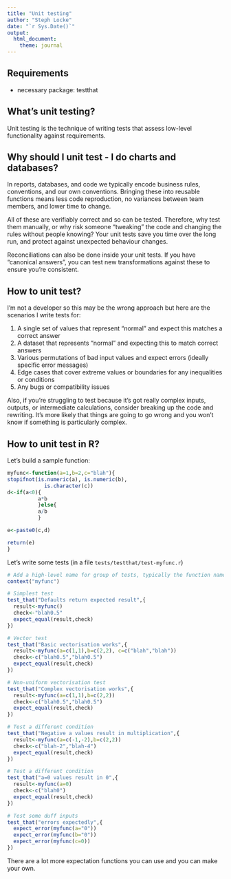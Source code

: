 ```yaml
---
title: "Unit testing"
author: "Steph Locke"
date: "`r Sys.Date()`"
output:
  html_document:
    theme: journal
---
```

## Requirements 
 - necessary package: testthat
 
## What's unit testing?
Unit testing is the technique of writing tests that assess low-level functionality against requirements.

## Why should I unit test - I do charts and databases?
In reports, databases, and code we typically encode business rules, conventions, and our own conventions. Bringing these into reusable functions means less code reproduction, no variances between team members, and lower time to change.

All of these are verifiably correct and so can be tested. Therefore, why test them manually, or why risk someone "tweaking" the code and changing the rules without people knowing? Your unit tests save you time over the long run, and protect against unexpected behaviour changes.

Reconciliations can also be done inside your unit tests. If you have "canonical answers", you can test new transformations against these to ensure you're consistent.

## How to unit test?
I'm not a developer so this may be the wrong approach but here are the scenarios I write tests for:

 1. A single set of values that represent "normal" and expect this matches a correct answer
 2. A dataset that represents "normal" and expecting this to match correct answers
 3. Various permutations of bad input values and expect errors (ideally specific error messages)
 4. Edge cases that cover extreme values or boundaries for any inequalities or conditions
 5. Any bugs or compatibility issues
 
Also, if you're struggling to test because it's got really complex inputs, outputs, or intermediate calculations, consider breaking up the code and rewriting. It's more likely that things are going to go wrong and you won't know if something is particularly complex.

## How to unit test in R?
Let's build a sample function:

```r
myfunc<-function(a=1,b=2,c="blah"){
stopifnot(is.numeric(a), is.numeric(b),
            is.character(c))
d<-if(a<0){
          a*b
          }else{
          a/b
          }

e<-paste0(c,d)

return(e)
}

```

Let's write some tests (in a file `tests/testthat/test-myfunc.r`)
```r
# Add a high-level name for group of tests, typically the function name
context("myfunc")

# Simplest test
test_that("Defaults return expected result",{
  result<-myfunc()
  check<-"blah0.5"
  expect_equal(result,check)
})

# Vector test
test_that("Basic vectorisation works",{
  result<-myfunc(a=c(1,1),b=c(2,2), c=c("blah","blah"))
  check<-c("blah0.5","blah0.5")
  expect_equal(result,check)
})

# Non-uniform vectorisation test
test_that("Complex vectorisation works",{
  result<-myfunc(a=c(1,1),b=c(2,2))
  check<-c("blah0.5","blah0.5")
  expect_equal(result,check)
})

# Test a different condition
test_that("Negative a values result in multiplication",{
  result<-myfunc(a=c(-1,-2),b=c(2,2))
  check<-c("blah-2","blah-4")
  expect_equal(result,check)
})

# Test a different condition
test_that("a=0 values result in 0",{
  result<-myfunc(a=0)
  check<-c("blah0")
  expect_equal(result,check)
})

# Test some duff inputs
test_that("errors expectedly",{
  expect_error(myfunc(a="0"))
  expect_error(myfunc(b="0"))
  expect_error(myfunc(c=0))
})
```

There are a lot more expectation functions you can use and you can make your own.

